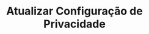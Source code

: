 ---
title: "Atualizar Configuração de Privacidade"
api: "PATCH https://regis.app.byefive.com.br/rest/professionals/configurations/private/{id}"
description: "Atualiza configurações de privacidade de um profissional"
---